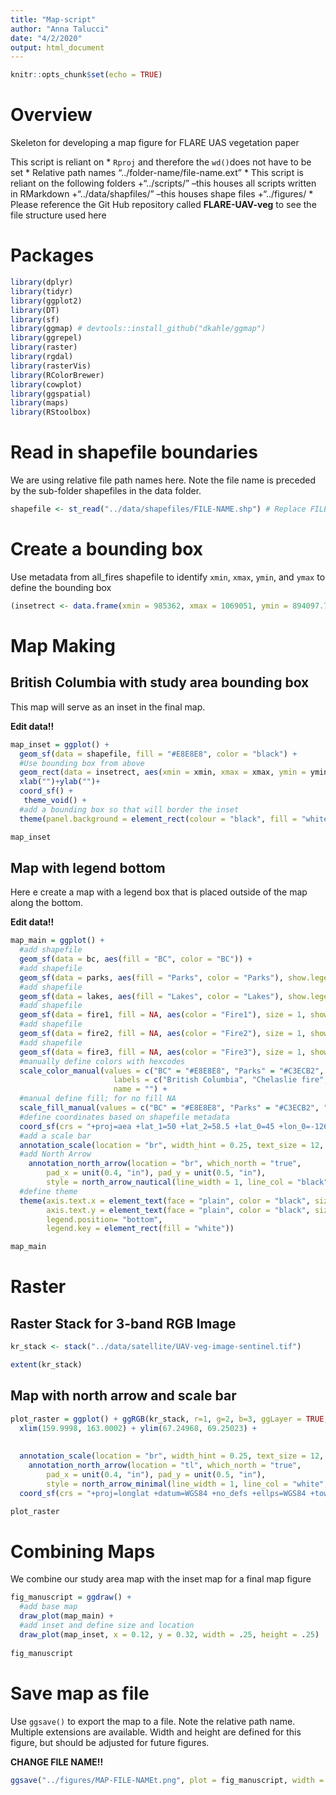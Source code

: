 ```yaml
---
title: "Map-script"
author: "Anna Talucci"
date: "4/2/2020"
output: html_document
---
```



```r
knitr::opts_chunk$set(echo = TRUE)
```

# Overview

Skeleton for developing a map figure for FLARE UAS vegetation paper

This script is reliant on
* `Rproj` and therefore the `wd()`does not have to be set
* Relative path names "../folder-name/file-name.ext"
* This script is reliant on the following folders 
    +"../scripts/" --this houses all scripts written in RMarkdown
    +"../data/shapfiles/" --this houses shape files
    +"../figures/
* Please reference the Git Hub repository called **FLARE-UAV-veg** to see the file structure used here

# Packages

```r
library(dplyr)
library(tidyr)
library(ggplot2)
library(DT)
library(sf)
library(ggmap) # devtools::install_github("dkahle/ggmap")
library(ggrepel)
library(raster)
library(rgdal)
library(rasterVis)
library(RColorBrewer)
library(cowplot)
library(ggspatial)
library(maps)
library(RStoolbox)
```

# Read in shapefile boundaries

We are using relative file path names here. Note the file name is preceded by the sub-folder shapefiles in the data folder.

```r
shapefile <- st_read("../data/shapefiles/FILE-NAME.shp") # Replace FILENAME
```


# Create a bounding box 

Use metadata from all_fires shapefile to identify `xmin`, `xmax`, `ymin`, and `ymax` to define the bounding box

```r
(insetrect <- data.frame(xmin = 985362, xmax = 1069051, ymin = 894097.7, ymax = 939814.2)) #Replace numeric values
```

# Map Making


## British Columbia with study area bounding box

This map will serve as an inset in the final map. 

**Edit data!!**

```r
map_inset = ggplot() + 
  geom_sf(data = shapefile, fill = "#E8E8E8", color = "black") +
  #Use bounding box from above
  geom_rect(data = insetrect, aes(xmin = xmin, xmax = xmax, ymin = ymin, ymax = ymax), alpha = 0, colour = "#000080", size = 1.5, linetype = 1) +
  xlab("")+ylab("")+
  coord_sf() +
   theme_void() +
  #add a bounding box so that will border the inset
  theme(panel.background = element_rect(colour = "black", fill = "white", size = 0.5))

map_inset
```

## Map with legend bottom

Here e create a map with a legend box that is placed outside of the map along the bottom. 

**Edit data!!**

```r
map_main = ggplot() +
  #add shapefile
  geom_sf(data = bc, aes(fill = "BC", color = "BC")) + 
  #add shapefile
  geom_sf(data = parks, aes(fill = "Parks", color = "Parks"), show.legend = TRUE) + 
  #add shapefile
  geom_sf(data = lakes, aes(fill = "Lakes", color = "Lakes"), show.legend = TRUE, key_glyph = draw_key_rect) + 
  #add shapefile
  geom_sf(data = fire1, fill = NA, aes(color = "Fire1"), size = 1, show.legend = TRUE, key_glyph = draw_key_rect) + 
  #add shapefile
  geom_sf(data = fire2, fill = NA, aes(color = "Fire2"), size = 1, show.legend = TRUE)  +
  #add shapefile
  geom_sf(data = fire3, fill = NA, aes(color = "Fire3"), size = 1, show.legend = TRUE) + 
  #manually define colors with hexcodes 
  scale_color_manual(values = c("BC" = "#E8E8E8", "Parks" = "#C3ECB2", "Lakes" = "#AADAFF", "Fire1" = "#b82b2b", "Fire2" = "#b06f0c", "Fire3" =  "#dd7116"), 
                       labels = c("British Columbia", "Chelaslie fire", "Entiako fire", "Tweedsmuir fire", "Lakes", "Provincial parks"),
                       name = "") + 
  #manual define fill; for no fill NA
  scale_fill_manual(values = c("BC" = "#E8E8E8", "Parks" = "#C3ECB2", "Lakes" = "#AADAFF", "Fire1" = NA, "Fire2" = NA, "Fire3" =  NA), guide=FALSE) + 
  #define coordinates based on shapefile metadata
  coord_sf(crs = "+proj=aea +lat_1=50 +lat_2=58.5 +lat_0=45 +lon_0=-126 +x_0=1000000 +y_0=0 +datum=NAD83 +units=m +no_defs", xlim = c(983000, 1071000), ylim = c(892000, 941000), expand = FALSE)  + 
  #add a scale bar
  annotation_scale(location = "br", width_hint = 0.25, text_size = 12, text_face = NULL, text_family = "serif", text_col = "black") + 
  #add North Arrow
    annotation_north_arrow(location = "br", which_north = "true", 
        pad_x = unit(0.4, "in"), pad_y = unit(0.5, "in"),
        style = north_arrow_nautical(line_width = 1, line_col = "black", fill = c("black", "white"), text_size = 10, text_face = NULL, text_family = "serif", text_col = "black", text_angle = 0)) + 
  #define theme
  theme(axis.text.x = element_text(face = "plain", color = "black", size = 10),
        axis.text.y = element_text(face = "plain", color = "black", size = 10),
        legend.position= "bottom",
        legend.key = element_rect(fill = "white")) 

map_main
```

# Raster

## Raster Stack for 3-band RGB Image

```r
kr_stack <- stack("../data/satellite/UAV-veg-image-sentinel.tif")
```

```r
extent(kr_stack)
```

## Map with north arrow and scale bar
```r
plot_raster = ggplot() + ggRGB(kr_stack, r=1, g=2, b=3, ggLayer = TRUE, coord_equal = TRUE) +
  xlim(159.9998, 163.0002) + ylim(67.24968, 69.25023) +
  
  
  annotation_scale(location = "br", width_hint = 0.25, text_size = 12, text_face = NULL, text_family = "serif", text_col = "black") +
    annotation_north_arrow(location = "tl", which_north = "true", 
        pad_x = unit(0.4, "in"), pad_y = unit(0.5, "in"),
        style = north_arrow_minimal(line_width = 1, line_col = "white", fill = "white", text_size = 10, text_face = NULL, text_family = "serif", text_col = "black")) +
  coord_sf(crs = "+proj=longlat +datum=WGS84 +no_defs +ellps=WGS84 +towgs84=0,0,0", xlim = c(159.9998, 163.0002), ylim = c(67.24968, 69.25023), expand = TRUE)

plot_raster

```






# Combining Maps

We combine our study area map with the inset map for a final map figure


```r
fig_manuscript = ggdraw() +
  #add base map
  draw_plot(map_main) +
  #add inset and define size and location 
  draw_plot(map_inset, x = 0.12, y = 0.32, width = .25, height = .25) 
 
fig_manuscript
```






# Save map as file

Use `ggsave()` to export the map to a file. Note the relative path name. Multiple extensions are available. Width and height are defined for this figure, but should be adjusted for future figures.

**CHANGE FILE NAME!!**

```r
ggsave("../figures/MAP-FILE-NAMEt.png", plot = fig_manuscript, width = 6, height = 4, dpi = 600)
```


